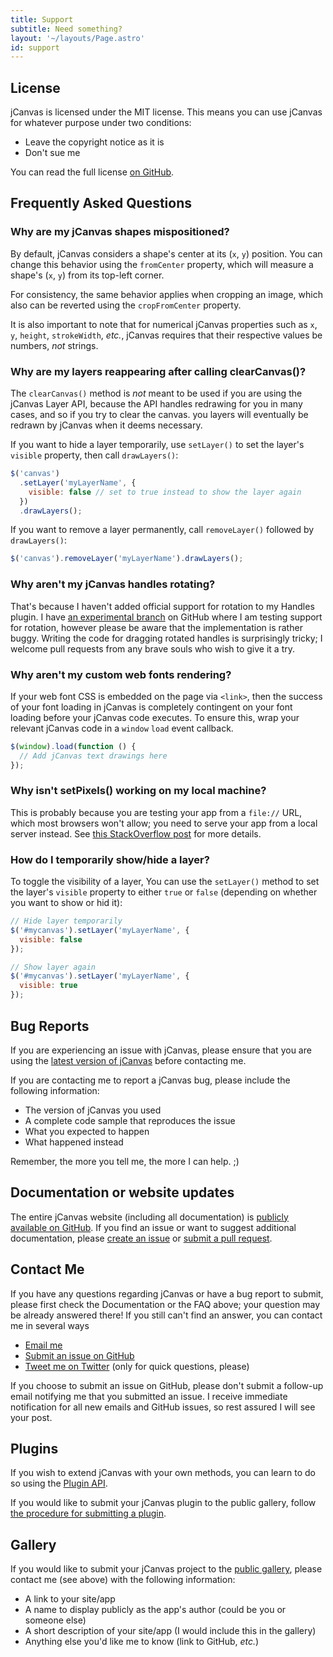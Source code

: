 ```yaml
---
title: Support
subtitle: Need something?
layout: '~/layouts/Page.astro'
id: support
---
```


## License

jCanvas is licensed under the MIT license. This means you can use jCanvas for whatever purpose under two conditions:

- Leave the copyright notice as it is
- Don't sue me

You can read the full license [on GitHub](https://github.com/caleb531/jcanvas/blob/master/LICENSE.txt).

## Frequently Asked Questions

### Why are my jCanvas shapes mispositioned?

By default, jCanvas considers a shape's center at its (`x`, `y`) position. You can change this behavior using the `fromCenter` property, which will measure a shape's (`x`, `y`) from its top-left corner.

For consistency, the same behavior applies when cropping an image, which also can be reverted using the `cropFromCenter` property.

It is also important to note that for numerical jCanvas properties such as `x`, `y`, `height`, `strokeWidth`, _etc._, jCanvas requires that their respective values be numbers, _not_ strings.

### Why are my layers reappearing after calling clearCanvas()?

The `clearCanvas()` method is _not_ meant to be used if you are using the jCanvas Layer API, because the API handles redrawing for you in many cases, and so if you try to clear the canvas. you layers will eventually be redrawn by jCanvas when it deems necessary.

If you want to hide a layer temporarily, use `setLayer()` to set the layer's `visible` property, then call `drawLayers()`:

```js
$('canvas')
  .setLayer('myLayerName', {
    visible: false // set to true instead to show the layer again
  })
  .drawLayers();
```

If you want to remove a layer permanently, call `removeLayer()` followed by `drawLayers()`:

```js
$('canvas').removeLayer('myLayerName').drawLayers();
```

### Why aren't my jCanvas handles rotating?

That's because I haven't added official support for rotation to my Handles plugin. I have [an experimental branch](https://github.com/caleb531/jcanvas/tree/feature-handles-rotation/plugins) on GitHub where I am testing support for rotation, however please be aware that the implementation is rather buggy. Writing the code for dragging rotated handles is surprisingly tricky; I welcome pull requests from any brave souls who wish to give it a try.

### Why aren't my custom web fonts rendering?

If your web font CSS is embedded on the page via `<link>`, then the success of your font loading in jCanvas is completely contingent on your font loading before your jCanvas code executes. To ensure this, wrap your relevant jCanvas code in a `window` `load` event callback.

```js
$(window).load(function () {
  // Add jCanvas text drawings here
});
```

### Why isn't setPixels() working on my local machine?

This is probably because you are testing your app from a `file://` URL, which most browsers won't allow; you need to serve your app from a local server instead. See [this StackOverflow post](http://stackoverflow.com/questions/19869150/getimagedata-cross-origin-error) for more details.

### How do I temporarily show/hide a layer?

To toggle the visibility of a layer, You can use the `setLayer()` method to set the layer's `visible` property to either `true` or `false` (depending on whether you want to show or hid it):

```js
// Hide layer temporarily
$('#mycanvas').setLayer('myLayerName', {
  visible: false
});
```

```js
// Show layer again
$('#mycanvas').setLayer('myLayerName', {
  visible: true
});
```

## Bug Reports

If you are experiencing an issue with jCanvas, please ensure that you are using the [latest version of jCanvas](https://github.com/caleb531/jcanvas) before contacting me.

If you are contacting me to report a jCanvas bug, please include the following information:

- The version of jCanvas you used
- A complete code sample that reproduces the issue
- What you expected to happen
- What happened instead

Remember, the more you tell me, the more I can help. ;)

## Documentation or website updates

The entire jCanvas website (including all documentation) is [publicly available on GitHub](https://github.com/caleb531/jcanvas-website). If you find an issue or want to suggest additional documentation, please [create an issue](https://github.com/caleb531/jcanvas-website/issues) or [submit a pull request](https://github.com/caleb531/jcanvas-website/pulls).

## Contact Me

If you have any questions regarding jCanvas or have a bug report to submit, please first check the Documentation or the FAQ above; your question may be already answered there! If you still can't find an answer, you can contact me in several ways

- [Email me](mailto:caleb@calebevans.me)
- [Submit an issue on GitHub](https://github.com/caleb531/jcanvas/issues)
- [Tweet me on Twitter](https://twitter.com/caleb531) (only for quick questions, please)

If you choose to submit an issue on GitHub, please don't submit a follow-up email notifying me that you submitted an issue. I receive immediate notification for all new emails and GitHub issues, so rest assured I will see your post.

## Plugins

If you wish to extend jCanvas with your own methods, you can learn to do so using the [Plugin API](/jcanvas/docs/extending/).

If you would like to submit your jCanvas plugin to the public gallery, follow [the procedure for submitting a plugin](/plugins/submitting/).

## Gallery

If you would like to submit your jCanvas project to the [public gallery](/gallery/), please contact me (see above) with the following information:

- A link to your site/app
- A name to display publicly as the app's author (could be you or someone else)
- A short description of your site/app (I would include this in the gallery)
- Anything else you'd like me to know (link to GitHub, _etc._)
